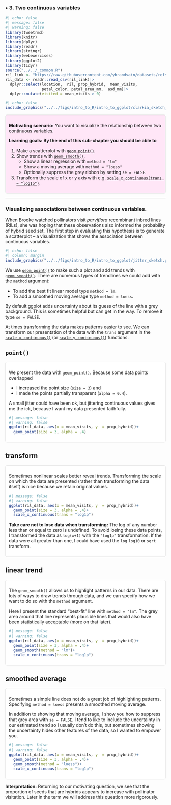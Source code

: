 ### • 3. Two continuous variables {.unnumbered #two_continuous}


```r
#| echo: false
#| message: false
#| warning: false
library(tweetrmd)
library(knitr)
library(dplyr)
library(readr)
library(stringr)
library(webexercises)
library(ggplot2)
library(tidyr)
source("../../_common.R") 
ril_link <- "https://raw.githubusercontent.com/ybrandvain/datasets/refs/heads/master/clarkia_rils.csv"
ril_data <- readr::read_csv(ril_link)|>
  dplyr::select(location,  ril, prop_hybrid,  mean_visits,  
                petal_color, petal_area_mm,  asd_mm)|>
  dplyr::mutate(visited = mean_visits > 0)
```


```r
#| echo: false
include_graphics("../../figs/intro_to_R/intro_to_ggplot/clarkia_sketch_twoconts.png")
```



::: {.motivation style="background-color: #ffe6f7; padding: 10px; border: 1px solid #ddd; border-radius: 5px;"}


**Motivating scenario:**  You want to visualize the relationship between two continuous variables.      

**Learning goals: By the end of this sub-chapter you should be able to**  

1. Make a scatterplot with [`geom_point()`](https://ggplot2.tidyverse.org/reference/geom_point.html).   
2. Show trends with [`geom_smooth()`](https://ggplot2.tidyverse.org/reference/geom_smooth.html).   
   - Show a linear regression with `method = "lm"`   
   - Show a moving average with `method = "loess"`
   - Optionally suppress the grey ribbon by setting `se = FALSE`. 
3. Transform the scale of x or y axis with e.g.   [`scale_x_continuous(trans = "log1p")`](https://ggplot2.tidyverse.org/reference/scale_continuous.html). 
:::     



--- 

### Visualizing associations between continuous variables.  

When Brooke watched pollinators visit *parviflora* recombinant inbred lines (RILs), she was hoping that these observations also informed the probability of hybrid seed set. The first step in evaluating this hypothesis is to generate a scatterplot -- a visualization that shows the association between continuous variables.  

```r
#| echo: false
#| column: margin
include_graphics("../../figs/intro_to_R/intro_to_ggplot/jitter_sketch.png")
```

We use [`geom_point()`](https://ggplot2.tidyverse.org/reference/geom_point.html)  to make such a plot and add trends with [`geom_smooth()`](https://ggplot2.tidyverse.org/reference/geom_smooth.html). There are numerous types of trendlines we could add with the `method` argument:     

- To add the best fit linear model type `method = lm`.     
- To add a smoothed moving average type `method = loess`.  

By default ggplot adds uncertainty about its guess of the line with a grey background. This is sometimes helpful but can get in the way. To remove it type `se = FALSE`.   

At times transforming the data makes patterns easier to see. We can transform our presentation of the data with the `trans` argument in the [`scale_x_continuous()`](https://ggplot2.tidyverse.org/reference/scale_continuous.html) (or [`scale_y_continuous()`](https://ggplot2.tidyverse.org/reference/scale_continuous.html)) functions.

:::::: panel-tabset

## `point()`

::: {style="background-color: #fff; padding: 10px; border: 1px solid #ddd; border-radius: 5px;"}


We present the data with [`geom_point()`](https://ggplot2.tidyverse.org/reference/geom_point.html). Because some data  points overlapped 

- I increased the point size (`size = 3`) and    
- I made the points partially transparent (`alpha = 0.4`).  

A small jitter could have been ok, but jittering continuous values gives me the ick, because I want my data presented faithfully. 

```r
#| message: false
#| warning: false
ggplot(ril_data, aes(x = mean_visits, y  = prop_hybrid))+
  geom_point(size = 3, alpha = .4)
```

:::  

## transform 

::: {style="background-color: #fff; padding: 10px; border: 1px solid #ddd; border-radius: 5px;"}

Sometimes nonlinear scales better reveal trends. Transforming the scale on which the data are presented (rather than transforming the data itself) is nice because we retain original values. 



```r
#| message: false
#| warning: false
ggplot(ril_data, aes(x = mean_visits, y  = prop_hybrid))+
  geom_point(size = 3, alpha = .4)+
  scale_x_continuous(trans = "log1p")
```

:::fyi

**Take care not to lose data when transforming:** The log of any number less than or equal to zero is undefined. To avoid losing these data points, I transformed the data as `log(x+1)` with the `"log1p"` transformation. If the data were all greater than one, I could have used the `log` `log10` or `sqrt` transform.

:::

:::  

## linear trend 

::: {style="background-color: #fff; padding: 10px; border: 1px solid #ddd; border-radius: 5px;"}

The `geom_smooth()` allows us to highlight patterns in our data. There are lots of ways to draw trends through data, and we can specify how we want to do so with the `method` argument. 

Here I present the standard "best-fit" line with `method = "lm"`.  The grey area around that line represents plausible lines that would also have been statistically acceptable (more on that later).  
 

```r
#| message: false
#| warning: false
ggplot(ril_data, aes(x = mean_visits, y  = prop_hybrid))+
  geom_point(size = 3, alpha = .4)+
  geom_smooth(method = "lm")+
  scale_x_continuous(trans = "log1p")
```

:::  

## smoothed average 

::: {style="background-color: #fff; padding: 10px; border: 1px solid #ddd; border-radius: 5px;"}


Sometimes a simple line does not do a great job of highlighting patterns. Specifying  `method = loess` presents a smoothed moving average. 

In addition to showing that moving average, I show you how to suppress that grey area with `se = FALSE`. I tend to like to include the uncertainty in our estimated trend so I usually don't do this, but sometimes showing the uncertainty hides other features of the data, so I wanted to empower you.  

```r
#| message: false
#| warning: false
ggplot(ril_data, aes(x = mean_visits, y  = prop_hybrid))+
  geom_point(size = 3, alpha = .4)+
  geom_smooth(method = "loess")+
  scale_x_continuous(trans = "log1p")
```

:::  


:::::: 


**Interpretation:**     Returning to our motivating question, we see that the proportion of seeds that are hybrids appears to increase with pollinator visitation. Later in the term we will address this question more rigorously.     
